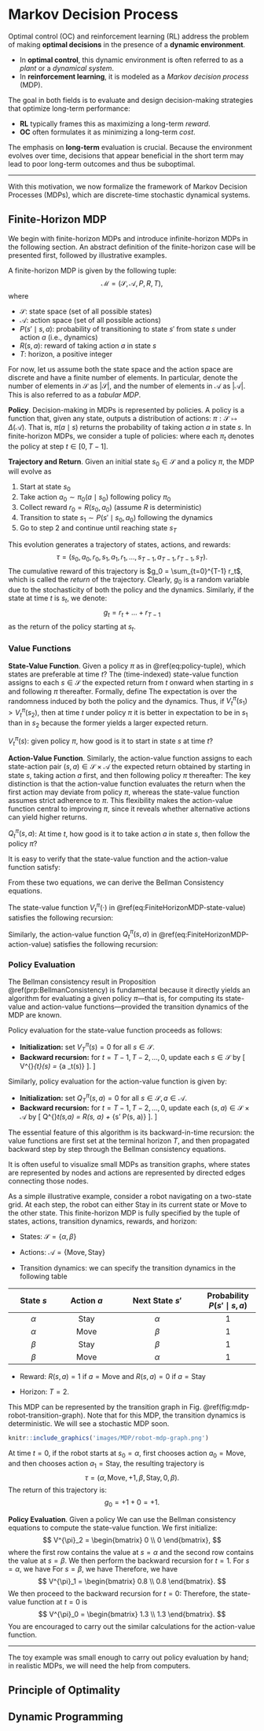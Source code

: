 # Markov Decision Process {#mdp}

Optimal control (OC) and reinforcement learning (RL) address the problem of making **optimal decisions** in the presence of a **dynamic environment**.  

- In **optimal control**, this dynamic environment is often referred to as a *plant* or a *dynamical system*.  
- In **reinforcement learning**, it is modeled as a *Markov decision process* (MDP).  

The goal in both fields is to evaluate and design decision-making strategies that optimize long-term performance:  

- **RL** typically frames this as maximizing a long-term *reward*.  
- **OC** often formulates it as minimizing a long-term *cost*.  

The emphasis on **long-term** evaluation is crucial. Because the environment evolves over time, decisions that appear beneficial in the short term may lead to poor long-term outcomes and thus be suboptimal.  

---

With this motivation, we now formalize the framework of Markov Decision Processes (MDPs), which are discrete-time stochastic dynamical systems. 


## Finite-Horizon MDP {#FiniteHorizonMDP}

We begin with finite-horizon MDPs and introduce infinite-horizon MDPs in the following section. An abstract definition of the finite-horizon case will be presented first, followed by illustrative examples.

A finite-horizon MDP is given by the following tuple:
$$
\mathcal{M} = (\mathcal{S}, \mathcal{A}, P, R, T),
$$
where

- $\mathcal{S}$: state space (set of all possible states)
- $\mathcal{A}$: action space (set of all possible actions)
- $P(s' \mid s, a)$: probability of transitioning to state $s'$ from state $s$ under action $a$ (i.e., dynamics)
- $R(s,a)$: reward of taking action $a$ in state $s$
- $T$: horizon, a positive integer

For now, let us assume both the state space and the action space are discrete and have a finite number of elements. In particular, denote the number of elements in $\mathcal{S}$ as $|\mathcal{S}|$, and the number of elements in $\mathcal{A}$ as $|\mathcal{A}|$. This is also referred to as a _tabular MDP_. 

**Policy**. Decision-making in MDPs is represented by policies. A policy is a function that, given any state, outputs a distribution of actions: $\pi: \mathcal{S} \mapsto \Delta(\mathcal{A})$. That is, $\pi(a \mid s)$ returns the probability of taking action $a$ in state $s$. In finite-horizon MDPs, we consider a tuple of policies:
\begin{equation}
\pi = (\pi_0, \dots, \pi_t, \dots, \pi_{T-1}),
(\#eq:policy-tuple)
\end{equation}
where each $\pi_t$ denotes the policy at step $t \in [0,T-1]$.


**Trajectory and Return**. Given an initial state $s_0 \in \mathcal{S}$ and a policy $\pi$, the MDP will evolve as

1. Start at state $s_0$
2. Take action $a_0 \sim \pi_0(a \mid s_0)$ following policy $\pi_0$
3. Collect reward $r_0 = R(s_0, a_0)$ (assume $R$ is deterministic)
4. Transition to state $s_1 \sim P(s' \mid s_0, a_0)$ following the dynamics
5. Go to step 2 and continue until reaching state $s_T$

This evolution generates a trajectory of states, actions, and rewards:
$$
\tau = (s_0, a_0, r_0, s_1, a_1, r_1,\dots, s_{T-1}, a_{T-1}, r_{T-1}, s_T).
$$
The cumulative reward of this trajectory is $g_0 = \sum_{t=0}^{T-1} r_t$, which is called the _return_ of the trajectory. Clearly, $g_0$ is a random variable due to the stochasticity of both the policy and the dynamics. Similarly, if the state at time $t$ is $s_t$, we denote:
$$
g_t = r_t + \dots + r_{T-1}
$$
as the return of the policy starting at $s_t$. 

### Value Functions {#FiniteHorizonMDP-Value}

**State-Value Function**. Given a policy $\pi$ as in \@ref(eq:policy-tuple), which states are preferable at time $t$? The (time-indexed) state-value function assigns to each $s\in\mathcal{S}$ the expected return from $t$ onward when starting in $s$ and following $\pi$ thereafter. Formally, define
\begin{equation}
V_t^\pi(s) := \mathbb{E} \left[g_t \mid s_t=s\right]
= \mathbb{E} \left[\sum_{i=t}^{T-1} R(s_i,a_i) \middle| s_t=s,a_i\sim \pi_i(\cdot\mid s_i), s_{i+1}\sim P(\cdot\mid s_i,a_i)\right].
(\#eq:FiniteHorizonMDP-state-value)
\end{equation}
The expectation is over the randomness induced by both the policy and the dynamics. Thus, if $V_t^\pi(s_1)>V_t^\pi(s_2)$, then at time $t$ under policy $\pi$ it is better in expectation to be in $s_1$ than in $s_2$ because the former yields a larger expected return.

::: {.highlightbox}
$V^{\pi}_t(s)$: given policy $\pi$, how good is it to start in state $s$ at time $t$?
:::

**Action-Value Function**. Similarly, the action-value function assigns to each state-action pair $(s,a)\in\mathcal{S}\times\mathcal{A}$ the expected return obtained by starting in state $s$, taking action $a$ first, and then following policy $\pi$ thereafter:
\begin{equation}
\begin{split}
Q_t^\pi(s,a) := & \mathbb{E} \left[R(s,a) + g_{t+1} \mid s_{t+1} \sim P(\cdot \mid s,a)\right] \\
= & \mathbb{E} \left[R(s,a) + \sum_{i=t+1}^{T-1} R(s_i, a_i) \middle| s_{t+1} \sim P(\cdot \mid s,a) \right].
\end{split}
(\#eq:FiniteHorizonMDP-action-value)
\end{equation}
The key distinction is that the action-value function evaluates the return when the first action may deviate from policy $\pi$, whereas the state-value function assumes strict adherence to $\pi$. This flexibility makes the action-value function central to improving $\pi$, since it reveals whether alternative actions can yield higher returns.

::: {.highlightbox}
$Q^{\pi}_t(s,a)$: At time $t$, how good is it to take action $a$ in state $s$, then follow the policy $\pi$?
:::

It is easy to verify that the state-value function and the action-value function satisfy:
\begin{align}
V_t^{\pi}(s) & = \sum_{a \in \mathcal{A}} \pi_t(a \mid s) Q_t^{\pi}(s,a), (\#eq:FiniteHorizonMDP-state-value-from-action-value) \\
Q_t^{\pi}(s,a) & = R(s,a) + \sum_{s' \in \mathcal{S}} P(s' \mid s, a) V^{\pi}_{t+1} (s'). (\#eq:FiniteHorizonMDP-action-value-from-state-value)
\end{align}

From these two equations, we can derive the Bellman Consistency equations.

::: {.theorembox}
::: {.proposition #BellmanConsistency name="Bellman Consistency"}
The state-value function $V^{\pi}_t(\cdot)$ in \@ref(eq:FiniteHorizonMDP-state-value) satisfies the following recursion:
\begin{equation}
\begin{split}
V^{\pi}_t(s) & = \sum_{a \in \mathcal{A}} \pi_t(a\mid s) \left( R(s,a) + \sum_{s' \in \mathcal{S}} P(s' \mid s, a) V^{\pi}_{t+1} (s') \right) \\
    & =: \mathbb{E}_{a \sim \pi_t(\cdot \mid s)} \left[ R(s, a) + \mathbb{E}_{s' \sim P(\cdot \mid s, a)} [V^{\pi}_{t+1}(s')] \right].
\end{split}
(\#eq:BellmanConsistency-State-Value)
\end{equation}

Similarly, the action-value function $Q^{\pi}_t(s,a)$ in \@ref(eq:FiniteHorizonMDP-action-value) satisfies the following recursion:
\begin{equation}
\begin{split}
Q^{\pi}_t (s, a) & = R(s,a) + \sum_{s' \in \mathcal{S}} P(s' \mid s, a) \left( \sum_{a' \in \mathcal{A}} \pi_{t+1}(a' \mid s') Q^{\pi}_{t+1}(s', a')\right) \\
& =: R(s, a) + \mathbb{E}_{s' \sim P(\cdot \mid s, a)} \left[\mathbb{E}_{a' \sim \pi_{t+1}(\cdot \mid s')} [Q^{\pi}_{t+1}(s', a')] \right].
\end{split}
(\#eq:BellmanConsistency-Action-Value)
\end{equation}
:::
:::

### Policy Evaluation

The Bellman consistency result in Proposition \@ref(prp:BellmanConsistency) is fundamental because it directly yields an algorithm for evaluating a given policy $\pi$---that is, for computing its state-value and action-value functions---provided the transition dynamics of the MDP are known.  

Policy evaluation for the state-value function proceeds as follows:

- **Initialization:** set $V^{\pi}_T(s) = 0$ for all $s \in \mathcal{S}$.  
- **Backward recursion:** for $t = T-1, T-2, \dots, 0$, update each $s \in \mathcal{S}$ by
\[
V^{\pi}_{t}(s) = \mathbb{E}_{a \sim \pi_t(\cdot \mid s)} \left[ R(s, a) + \mathbb{E}_{s' \sim P(\cdot \mid s, a)} \big[ V^{\pi}_{t+1}(s') \big] \right].
\]

Similarly, policy evaluation for the action-value function is given by:

- **Initialization:** set $Q^{\pi}_T(s,a) = 0$ for all $s \in \mathcal{S}, a \in \mathcal{A}$.  
- **Backward recursion:** for $t = T-1, T-2, \dots, 0$, update each $(s,a) \in \mathcal{S}\times\mathcal{A}$ by
\[
Q^{\pi}_t(s,a) = R(s, a) + \mathbb{E}_{s' \sim P(\cdot \mid s, a)} \left[ \mathbb{E}_{a' \sim \pi_{t+1}(\cdot \mid s')} \big[ Q^{\pi}_{t+1}(s', a') \big] \right].
\]

The essential feature of this algorithm is its backward-in-time recursion: the value functions are first set at the terminal horizon $T$, and then propagated backward step by step through the Bellman consistency equations.

::: {.examplebox}
::: {.example #MDPExampleGraph name="MDP, Transition Graph, and Policy Evaluation"}
It is often useful to visualize small MDPs as transition graphs, where states are represented by nodes and actions are represented by directed edges connecting those nodes.

As a simple illustrative example, consider a robot navigating on a two-state grid. At each step, the robot can either Stay in its current state or Move to the other state. This finite-horizon MDP is fully specified by the tuple of states, actions, transition dynamics, rewards, and horizon:

- States: $\mathcal{S} = \{\alpha, \beta \}$

- Actions: $\mathcal{A} = \{\text{Move} , \text{Stay} \}$

- Transition dynamics: we can specify the transition dynamics in the following table

| State $s$ | Action $a$ | Next State $s'$ | Probability $P(s' \mid s, a)$ |
|:-----:|:------:|:----------:|:------:|
| $\alpha$    | Stay    |    $\alpha$      |  1     |
| $\alpha$    | Move    |  $\beta$         | 1    |
| $\beta$    | Stay    |  $\beta$          | 1      |
| $\beta$    | Move    |  $\alpha$         | 1     |

- Reward: $R(s,a)=1$ if $a = \text{Move}$ and $R(s,a)=0$ if $a = \text{Stay}$

- Horizon: $T=2$.

This MDP can be represented by the transition graph in Fig. \@ref(fig:mdp-robot-transition-graph). Note that for this MDP, the transition dynamics is deterministic. We will see a stochastic MDP soon.

```r
knitr::include_graphics('images/MDP/robot-mdp-graph.png')
```

At time $t=0$, if the robot starts at $s_0 = \alpha$, first chooses action $a_0 = \text{Move}$, and then chooses action $a_1 = \text{Stay}$, the resulting trajectory is
$$
\tau = (\alpha, \text{Move}, +1, \beta, \text{Stay}, 0,  \beta).
$$
The return of this trajectory is:
$$
g_0 = +1 + 0 = +1.
$$

**Policy Evaluation**. Given a policy
\begin{equation}
\pi = (\pi_0, \pi_1), \quad \pi_0(a \mid s) = \begin{cases}
0.5 & a = \text{Move} \\
0.5 & a = \text{Stay}
\end{cases}, 
\quad 
\pi_1( a \mid s) = \begin{cases}
0.8 & a = \text{Move} \\
0.2 & a = \text{Stay}
\end{cases}.
\end{equation}
We can use the Bellman consistency equations to compute the state-value function. We first initialize:
$$
V^{\pi}_2 = \begin{bmatrix}
0 \\ 0
\end{bmatrix},
$$
where the first row contains the value at $s = \alpha$ and the second row contains the value at $s = \beta$.
We then perform the backward recursion for $t=1$. For $s = \alpha$, we have
\begin{equation}
V^{\pi}_1(\alpha) = \begin{bmatrix}
\pi_1(\text{Move} \mid \alpha) \\
\pi_1(\text{Stay} \mid \alpha)
\end{bmatrix}^{\top} \begin{bmatrix}
R(\alpha, \text{Move}) + V^{\pi}_2(\beta) \\
R(\alpha, \text{Stay}) + V^{\pi}_2(\alpha)
\end{bmatrix} = \begin{bmatrix}
0.8 \\ 0.2
\end{bmatrix}^{\top}
\begin{bmatrix}
1 \\ 0
\end{bmatrix} = 0.8 
\end{equation}
For $s = \beta$, we have
\begin{equation}
V^{\pi}_1(\beta) = \begin{bmatrix}
\pi_1(\text{Move} \mid \beta) \\
\pi_1(\text{Stay} \mid \beta)
\end{bmatrix}^{\top} \begin{bmatrix}
R(\beta, \text{Move}) + V^{\pi}_2(\alpha) \\
R(\beta, \text{Stay}) + V^{\pi}_2(\beta)
\end{bmatrix} = \begin{bmatrix}
0.8 \\ 0.2
\end{bmatrix}^{\top}
\begin{bmatrix}
1 \\ 0
\end{bmatrix} = 0.8.
\end{equation}
Therefore, we have
$$
V^{\pi}_1 = \begin{bmatrix}
0.8 \\ 0.8
\end{bmatrix}.
$$
We then proceed to the backward recursion for $t=0$:
\begin{align}
V_0^{\pi}(\alpha) & = \begin{bmatrix}
\pi_0(\text{Move} \mid \alpha) \\
\pi_0(\text{Stay} \mid \alpha)
\end{bmatrix}^{\top} \begin{bmatrix}
R(\alpha, \text{Move}) + V^{\pi}_1(\beta) \\
R(\alpha, \text{Stay}) + V^{\pi}_1(\alpha)
\end{bmatrix} = \begin{bmatrix}
0.5 \\ 0.5
\end{bmatrix}^{\top}
\begin{bmatrix}
1.8 \\ 0.8
\end{bmatrix} = 1.3. \\
V_0^{\pi}(\beta) & = \begin{bmatrix}
\pi_0(\text{Move} \mid \beta) \\
\pi_0(\text{Stay} \mid \beta)
\end{bmatrix}^{\top} \begin{bmatrix}
R(\beta, \text{Move}) + V^{\pi}_0(\alpha) \\
R(\beta, \text{Stay}) + V^{\pi}_0(\beta)
\end{bmatrix} = \begin{bmatrix}
0.5 \\ 0.5
\end{bmatrix}^{\top}
\begin{bmatrix}
1.8 \\ 0.8
\end{bmatrix} = 1.3.
\end{align}
Therefore, the state-value function at $t=0$ is
$$
V^{\pi}_0 = \begin{bmatrix}
1.3 \\ 1.3
\end{bmatrix}.
$$
You are encouraged to carry out the similar calculations for the action-value function.

---

The toy example was small enough to carry out policy evaluation by hand; in realistic MDPs, we will need the help from computers.

:::
:::


## Principle of Optimality {#optimality}





## Dynamic Programming {#dp}






